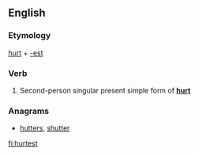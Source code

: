 ==English==

===Etymology===
[[hurt]] + [[-est]]

===Verb===
{{en-verb form}}

# {{archaic}} Second-person singular present simple form of '''[[hurt]]'''

===Anagrams===
* [[hutters#English|hutters]], [[shutter#English|shutter]]

[[fi:hurtest]]